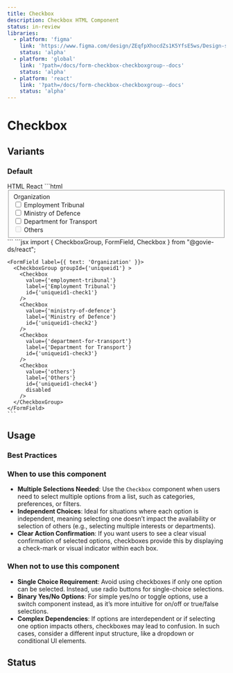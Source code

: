 ```yaml
---
title: Checkbox
description: Checkbox HTML Component
status: in-review
libraries:
  - platform: 'figma'
    link: 'https://www.figma.com/design/ZEqfpXhocdZs1K5YfsE5ws/Design-system?node-id=4008-3279&t=x9tccZ94Zz8w2Tvu-4'
    status: 'alpha'
  - platform: 'global'
    link: '?path=/docs/form-checkbox-checkboxgroup--docs'
    status: 'alpha'
  - platform: 'react'
    link: '?path=/docs/form-checkbox-checkboxgroup--docs'
    status: 'alpha'
---
```


# Checkbox

## Variants

### Default

<ComponentContainer>
  <FormField label={{ text: 'Organization' }}>
      <CheckboxGroup groupId={'uniqueid1'} >
        <Checkbox
          value={'employment-tribunal'}
          label={'Employment Tribunal'}
          id={'uniqueid1-check1'}
        />
        <Checkbox
          value={'ministry-of-defence'}
          label={'Ministry of Defence'}
          id={'uniqueid1-check2'}
        />
        <Checkbox
          value={'department-for-transport'}
          label={'Department for Transport'}
          id={'uniqueid1-check3'}
        />
        <Checkbox
          value={'others'}
          label={'Others'}
          id={'uniqueid1-check4'}
          disabled
        />
      </CheckboxGroup>
    </FormField>
</ComponentContainer>

<Tabs id="tab3">
  <TabList>
    <TabItem value="tab31" checked>HTML</TabItem>
    <TabItem value="tab33">React</TabItem>
  </TabList>
  <TabPanel value="tab31">
  ```html
  <fieldset data-module="gieds-checkboxes">
    <label class="gi-text-md gi-label gi-mb-2">Organization</label>
      <div class="gi-input-group-container">
        <div class="gi-input-group-options-container">
          <div class="gi-input-group-options-stacked">
            <div class="gi-checkbox-container">
              <input type="checkbox" id="UniqueID-check1" class="gi-checkbox-medium" aria-labelledby="UniqueID-check1-label" name="UniqueID" value="employment-tribunal">
              <label id="UniqueID-check1-label" for="UniqueID-check1">Employment Tribunal</label>
            </div>
            <div class="gi-checkbox-container">
              <input type="checkbox" id="UniqueID-check2" class="gi-checkbox-medium" aria-labelledby="UniqueID-check2-label" name="UniqueID" value="ministry-of-defence">
              <label id="UniqueID-check2-label" for="UniqueID-check2">Ministry of Defence</label>
            </div>
            <div class="gi-checkbox-container">
              <input type="checkbox" id="UniqueID-check3" class="gi-checkbox-medium" aria-labelledby="UniqueID-check3-label" name="UniqueID" value="department-for-transport">
              <label id="UniqueID-check3-label" for="UniqueID-check3">Department for Transport</label>
            </div>
            <div class="gi-checkbox-container">
              <input type="checkbox" id="UniqueID-check4" class="gi-checkbox-medium" aria-labelledby="UniqueID-check4-label" disabled="" name="UniqueID" value="others">
              <label id="UniqueID-check4-label" for="UniqueID-check4">Others</label>
            </div>
          </div>
        </div>
      </div>
  </fieldset>
  ```
  </TabPanel>
  <TabPanel value="tab33">
    ```jsx
    import { CheckboxGroup, FormField, Checkbox } from "@govie-ds/react";
      
    <FormField label={{ text: 'Organization' }}>
      <CheckboxGroup groupId={'uniqueid1'} >
        <Checkbox
          value={'employment-tribunal'}
          label={'Employment Tribunal'}
          id={'uniqueid1-check1'}
        />
        <Checkbox
          value={'ministry-of-defence'}
          label={'Ministry of Defence'}
          id={'uniqueid1-check2'}
        />
        <Checkbox
          value={'department-for-transport'}
          label={'Department for Transport'}
          id={'uniqueid1-check3'}
        />
        <Checkbox
          value={'others'}
          label={'Others'}
          id={'uniqueid1-check4'}
          disabled
        />
      </CheckboxGroup>
    </FormField>
    ```
  </TabPanel>
</Tabs>

## Usage

### Best Practices

### When to use this component

- **Multiple Selections Needed**: Use the `Checkbox` component when users need to select multiple options from a list, such as categories, preferences, or filters.
- **Independent Choices**: Ideal for situations where each option is independent, meaning selecting one doesn’t impact the availability or selection of others (e.g., selecting multiple interests or departments).
- **Clear Action Confirmation**: If you want users to see a clear visual confirmation of selected options, checkboxes provide this by displaying a check-mark or visual indicator within each box.

### When not to use this component

- **Single Choice Requirement**: Avoid using checkboxes if only one option can be selected. Instead, use radio buttons for single-choice selections.
- **Binary Yes/No Options**: For simple yes/no or toggle options, use a switch component instead, as it’s more intuitive for on/off or true/false selections.
- **Complex Dependencies**: If options are interdependent or if selecting one option impacts others, checkboxes may lead to confusion. In such cases, consider a different input structure, like a dropdown or conditional UI elements.

## Status

<ComponentStatusBlock componentId="checkbox" />


